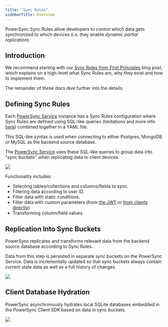 ```yaml
---
title: "Sync Rules"
sidebarTitle: Overview
---
```


PowerSync Sync Rules allow developers to control which data gets synchronized to which devices (i.e. they enable _dynamic partial replication_).

## Introduction

We recommend starting with our [Sync Rules from First Principles](https://www.powersync.com/blog/sync-rules-from-first-principles-partial-replication-to-sqlite) blog post, which explains on a high-level what Sync Rules are, why they exist and how to implement them.

The remainder of these docs dive further into the details.

## Defining Sync Rules

Each [PowerSync Service](/architecture/powersync-service) instance has a Sync Rules configuration where Sync Rules are defined using SQL-like queries (limitations and more info [here](/usage/sync-rules/operators-and-functions)) combined together in a YAML file.

This SQL-like syntax is used when connecting to either Postgres, MongoDB or MySQL as the backend source database.

The [PowerSync Service](/architecture/powersync-service) uses these SQL-like queries to group data into "sync buckets" when replicating data to client devices.

<Frame caption="Sync rules are configured per PowerSync instance.">
  <img src="/images/usage-8.webp"/>
</Frame>

Functionality includes:

* Selecting tables/collections and columns/fields to sync.
* Filtering data according to user ID.
* Filter data with static conditions.
* Filter data with custom parameters (from [the JWT](/installation/authentication-setup) or [from clients directly](/usage/sync-rules/advanced-topics/client-parameters))
* Transforming column/field values.

## Replication Into Sync Buckets

PowerSync replicates and transforms relevant data from the backend source database according to Sync Rules.

Data from this step is persisted in separate sync buckets on the PowerSync Service. Data is incrementally updated so that sync buckets always contain current state data as well as a full history of changes.

<Frame caption="Diagram showing how data is replicated from the source database into sync buckets.">
  <img src="/images/usage-9.webp"/>
</Frame>

## Client Database Hydration

PowerSync asynchronously hydrates local SQLite databases embedded in the PowerSync Client SDK based on data in sync buckets.

<Frame caption="Data flow showing sync buckets which are created based on sync rules.">
  <img src="/images/usage-10.webp"/>
</Frame>



